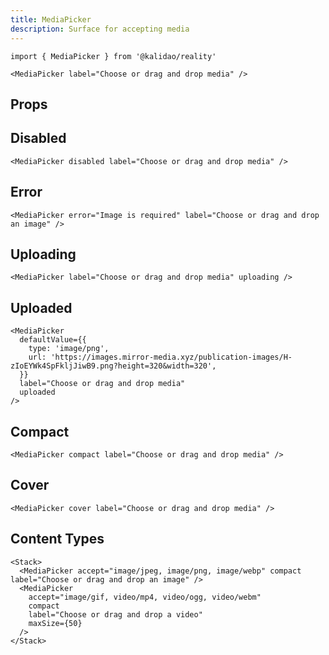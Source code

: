 ```yaml
---
title: MediaPicker
description: Surface for accepting media
---
```


```tsx
import { MediaPicker } from '@kalidao/reality'
```

```tsx live=true expand=true
<MediaPicker label="Choose or drag and drop media" />
```

## Props

<PropsTable sourceLink={sourceLink} types={types} />

## Disabled

```tsx live=true
<MediaPicker disabled label="Choose or drag and drop media" />
```

## Error

```tsx live=true
<MediaPicker error="Image is required" label="Choose or drag and drop an image" />
```

## Uploading

```tsx live=true
<MediaPicker label="Choose or drag and drop media" uploading />
```

## Uploaded

```tsx live=true
<MediaPicker
  defaultValue={{
    type: 'image/png',
    url: 'https://images.mirror-media.xyz/publication-images/H-zIoEYWk4SpFkljJiwB9.png?height=320&width=320',
  }}
  label="Choose or drag and drop media"
  uploaded
/>
```

## Compact

```tsx live=true
<MediaPicker compact label="Choose or drag and drop media" />
```

## Cover

```tsx live=true
<MediaPicker cover label="Choose or drag and drop media" />
```

## Content Types

```tsx live=true
<Stack>
  <MediaPicker accept="image/jpeg, image/png, image/webp" compact label="Choose or drag and drop an image" />
  <MediaPicker
    accept="image/gif, video/mp4, video/ogg, video/webm"
    compact
    label="Choose or drag and drop a video"
    maxSize={50}
  />
</Stack>
```
